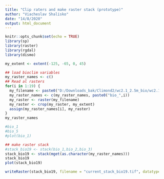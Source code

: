 ---
title: "Clip raters and make raster stack (prototype)"
author: "Viacheslav Shalisko"
date: "14/8/2020"
output: html_document
---

```{r setup, include=FALSE}
knitr::opts_chunk$set(echo = TRUE)
library(sp)
library(raster)
library(rgdal)
library(dismo)
```

```{r}
my_extent <- extent(-125, -65, 0, 45)

## load bioclim variables
my_raster_names <- c()
## Read al rasters
for(i in 1:19) {
  my_filename <- paste0("D:/Downloads_bak/Climond2/wc2.1_2.5m_bio/wc2.1_2.5m_bio_",i,".tif")
  my_raster_names <- c(my_raster_names, paste0("bio_",i))
  my_raster <- raster(my_filename)
  my_raster <- crop(my_raster, my_extent)
  assign(my_raster_names[i], my_raster)
}
my_raster_names
```

```{r}
#bio_1
#bio_5
#plot(bio_1)
```

```{r}
## make raster stack
#stack_bio19 <- stack(bio_1,bio_2,bio_3)
stack_bio19 <- stack(mget(as.character(my_raster_names)))
stack_bio19
plot(stack_bio19)
```

```{r}
writeRaster(stack_bio19, filename = "current_stack_bio19.tif", datatype = "FLT4S",format = "GTiff", overwrite = TRUE) 
```


